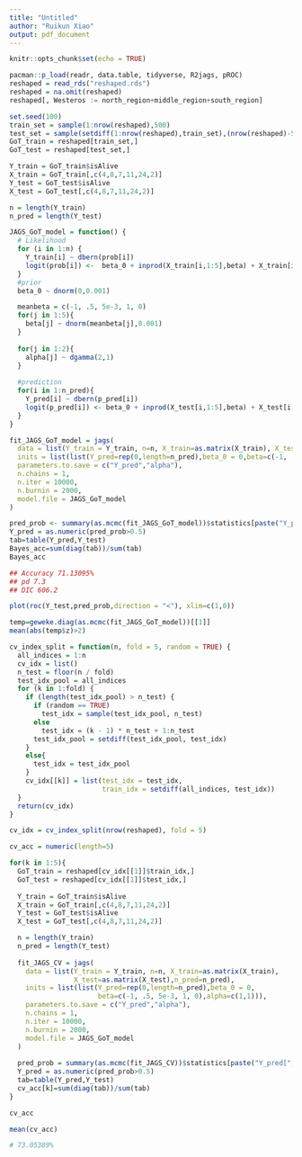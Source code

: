 ```yaml
---
title: "Untitled"
author: "Ruikun Xiao"
output: pdf_document
---
```


```r
knitr::opts_chunk$set(echo = TRUE)
```

```r
pacman::p_load(readr, data.table, tidyverse, R2jags, pROC)
reshaped = read_rds("reshaped.rds")
reshaped = na.omit(reshaped)
reshaped[, Westeros := north_region+middle_region+south_region]

set.seed(100)
train_set = sample(1:nrow(reshaped),500)
test_set = sample(setdiff(1:nrow(reshaped),train_set),(nrow(reshaped)-500))
GoT_train = reshaped[train_set,]
GoT_test = reshaped[test_set,]

Y_train = GoT_train$isAlive
X_train = GoT_train[,c(4,8,7,11,24,2)]
Y_test = GoT_test$isAlive
X_test = GoT_test[,c(4,8,7,11,24,2)]

n = length(Y_train)
n_pred = length(Y_test)
```

```r
JAGS_GoT_model = function() {
  # Likelihood
  for (i in 1:n) {
    Y_train[i] ~ dbern(prob[i])
    logit(prob[i]) <-  beta_0 + inprod(X_train[i,1:5],beta) + X_train[i,6] * ifelse(X_train[i,2],alpha[1],-alpha[2])
  }
  #prior
  beta_0 ~ dnorm(0,0.001)

  meanbeta = c(-1, .5, 5e-3, 1, 0)
  for(j in 1:5){
    beta[j] ~ dnorm(meanbeta[j],0.001)
  }
     
  for(j in 1:2){
    alpha[j] ~ dgamma(2,1)
  }
  
  #prediction
  for(i in 1:n_pred){
    Y_pred[i] ~ dbern(p_pred[i])
    logit(p_pred[i]) <- beta_0 + inprod(X_test[i,1:5],beta) + X_test[i,6] * ifelse(X_test[i,2],alpha[1],-alpha[2])
  }
}

fit_JAGS_GoT_model = jags(
  data = list(Y_train = Y_train, n=n, X_train=as.matrix(X_train), X_test=as.matrix(X_test),n_pred=n_pred),
  inits = list(list(Y_pred=rep(0,length=n_pred),beta_0 = 0,beta=c(-1, .5, 5e-3, 1, 0),alpha=c(1,1))),
  parameters.to.save = c("Y_pred","alpha"),
  n.chains = 1,
  n.iter = 10000,
  n.burnin = 2000,
  model.file = JAGS_GoT_model
)
```

```r
pred_prob <- summary(as.mcmc(fit_JAGS_GoT_model))$statistics[paste("Y_pred[",1:n_pred,"]",sep=""),1]
Y_pred = as.numeric(pred_prob>0.5)
tab=table(Y_pred,Y_test)
Bayes_acc=sum(diag(tab))/sum(tab)
Bayes_acc

## Accuracy 71.13095%
## pd 7.3
## DIC 606.2
```

```r
plot(roc(Y_test,pred_prob,direction = "<"), xlim=c(1,0))
```





```r
temp=geweke.diag(as.mcmc(fit_JAGS_GoT_model))[[1]]
mean(abs(temp$z)>2)
```

```r
cv_index_split = function(n, fold = 5, random = TRUE) {
  all_indices = 1:n
  cv_idx = list()
  n_test = floor(n / fold)
  test_idx_pool = all_indices
  for (k in 1:fold) {
    if (length(test_idx_pool) > n_test) {
      if (random == TRUE)
        test_idx = sample(test_idx_pool, n_test)
      else
        test_idx = (k - 1) * n_test + 1:n_test
      test_idx_pool = setdiff(test_idx_pool, test_idx)
    }
    else{
      test_idx = test_idx_pool
    }
    cv_idx[[k]] = list(test_idx = test_idx,
                       train_idx = setdiff(all_indices, test_idx))
  }
  return(cv_idx)
}

cv_idx = cv_index_split(nrow(reshaped), fold = 5)

cv_acc = numeric(length=5)

for(k in 1:5){
  GoT_train = reshaped[cv_idx[[1]]$train_idx,]
  GoT_test = reshaped[cv_idx[[1]]$test_idx,]
  
  Y_train = GoT_train$isAlive
  X_train = GoT_train[,c(4,8,7,11,24,2)]
  Y_test = GoT_test$isAlive
  X_test = GoT_test[,c(4,8,7,11,24,2)]

  n = length(Y_train)
  n_pred = length(Y_test)
  
  fit_JAGS_CV = jags(
    data = list(Y_train = Y_train, n=n, X_train=as.matrix(X_train),
                X_test=as.matrix(X_test),n_pred=n_pred),
    inits = list(list(Y_pred=rep(0,length=n_pred),beta_0 = 0,
                      beta=c(-1, .5, 5e-3, 1, 0),alpha=c(1,1))),
    parameters.to.save = c("Y_pred","alpha"),
    n.chains = 1,
    n.iter = 10000,
    n.burnin = 2000,
    model.file = JAGS_GoT_model
  )
  
  pred_prob = summary(as.mcmc(fit_JAGS_CV))$statistics[paste("Y_pred[",1:n_pred,"]",sep=""),1]
  Y_pred = as.numeric(pred_prob>0.5)
  tab=table(Y_pred,Y_test)
  cv_acc[k]=sum(diag(tab))/sum(tab)
}

cv_acc

mean(cv_acc)

# 73.05389%
```






























